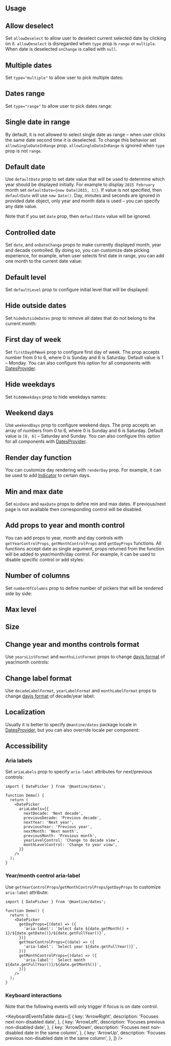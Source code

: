 

## Usage

<Demo data={DatePickerDemos.usage} />

## Allow deselect

Set `allowDeselect` to allow user to deselect current selected date by clicking on it.
`allowDeselect` is disregarded when `type` prop is `range` or `multiple`. When date is
deselected `onChange` is called with `null`.

<Demo data={DatePickerDemos.deselect} />

## Multiple dates

Set `type="multiple"` to allow user to pick multiple dates:

<Demo data={DatePickerDemos.multiple} />

## Dates range

Set `type="range"` to allow user to pick dates range:

<Demo data={DatePickerDemos.range} />

## Single date in range

By default, it is not allowed to select single date as range – when user clicks the same date second time it is deselected.
To change this behavior set `allowSingleDateInRange` prop. `allowSingleDateInRange` is ignored when
`type` prop is not `range`.

<Demo data={DatePickerDemos.singleRange} />

## Default date

Use `defaultDate` prop to set date value that will be used to determine which year should be displayed initially.
For example to display `2015 February` month set `defaultDate={new Date(2015, 1)}`. If value is not specified,
then `defaultDate` will use `new Date()`. Day, minutes and seconds are ignored in provided date object, only year and month data is used –
you can specify any date value.

Note that if you set `date` prop, then `defaultDate` value will be ignored.

<Demo data={DatePickerDemos.defaultDate} />

## Controlled date

Set `date`, and `onDateChange` props to make currently displayed month, year and decade controlled.
By doing so, you can customize date picking experience, for example, when user selects first date in range,
you can add one month to the current date value:

<Demo data={DatePickerDemos.controlledDate} />

## Default level

Set `defaultLevel` prop to configure initial level that will be displayed:

<Demo data={DatePickerDemos.defaultLevel} />

## Hide outside dates

Set `hideOutsideDates` prop to remove all dates that do not belong to the current month:

<Demo data={DatePickerDemos.hideOutsideDates} />

## First day of week

Set `firstDayOfWeek` prop to configure first day of week. The prop accepts number from 0 to 6,
where 0 is Sunday and 6 is Saturday. Default value is 1 – Monday. You can also configure this option
for all components with [DatesProvider](/dates/dates-provider/).

<Demo data={DatePickerDemos.firstDayOfWeek} />

## Hide weekdays

Set `hideWeekdays` prop to hide weekdays names:

<Demo data={DatePickerDemos.hideWeekdays} />

## Weekend days

Use `weekendDays` prop to configure weekend days. The prop accepts an array of numbers from 0 to 6,
where 0 is Sunday and 6 is Saturday. Default value is `[0, 6]` – Saturday and Sunday. You can also configure this option
for all components with [DatesProvider](/dates/dates-provider/).

<Demo data={DatePickerDemos.weekendDays} />

## Render day function

You can customize day rendering with `renderDay` prop. For example, it can be used to add
[Indicator](/core/indicator/) to certain days.

<Demo data={DatePickerDemos.renderDay} />

## Min and max date

Set `minDate` and `maxDate` props to define min and max dates. If previous/next page is not available
then corresponding control will be disabled.

<Demo data={DatePickerDemos.minMax} />

## Add props to year and month control

You can add props to year, month and day controls with `getYearControlProps`, `getMonthControlProps` and `getDayProps` functions. All functions accept date as single argument,
props returned from the function will be added to year/month/day control. For example, it can be used to disable specific
control or add styles:

<Demo data={DatePickerDemos.controlProps} />

## Number of columns

Set `numberOfColumns` prop to define number of pickers that will be rendered side by side:

<Demo data={DatePickerDemos.numberOfColumns} />

## Max level

<Demo data={DatePickerDemos.maxLevel} />

## Size

<Demo data={DatePickerDemos.sizeConfigurator} />

## Change year and months controls format

Use `yearsListFormat` and `monthsListFormat` props to change [dayjs format](https://day.js.org/docs/en/display/format) of year/month controls:

<Demo data={DatePickerDemos.listFormat} />

## Change label format

Use `decadeLabelFormat`, `yearLabelFormat` and `monthLabelFormat` props to change [dayjs format](https://day.js.org/docs/en/display/format) of decade/year label:

<Demo data={DatePickerDemos.labelFormat} />

## Localization

Usually it is better to specify `@mantine/dates` package locale in [DatesProvider](/dates/dates-provider/),
but you can also override locale per component:

<Demo data={DatePickerDemos.locale} />

## Accessibility

### Aria labels

Set `ariaLabels` prop to specify `aria-label` attributes for next/previous controls:

```tsx
import { DatePicker } from '@mantine/dates';

function Demo() {
  return (
    <DatePicker
      ariaLabels={{
        nextDecade: 'Next decade',
        previousDecade: 'Previous decade',
        nextYear: 'Next year',
        previousYear: 'Previous year',
        nextMonth: 'Next month',
        previousMonth: 'Previous month',
        yearLevelControl: 'Change to decade view',
        monthLevelControl: 'Change to year view',
      }}
    />
  );
}
```

### Year/month control aria-label

Use `getYearControlProps`/`getMonthControlProps`/`getDayProps` to customize `aria-label` attribute:

```tsx
import { DatePicker } from '@mantine/dates';

function Demo() {
  return (
    <DatePicker
      getDayProps={(date) => ({
        'aria-label': `Select date ${date.getMonth() + 1}/${date.getDate()}/${date.getFullYear()}`,
      })}
      getYearControlProps={(date) => ({
        'aria-label': `Select year ${date.getFullYear()}`,
      })}
      getMonthControlProps={(date) => ({
        'aria-label': `Select month ${date.getFullYear()}/${date.getMonth()}`,
      })}
    />
  );
}
```

### Keyboard interactions

Note that the following events will only trigger if focus is on date control.

<KeyboardEventsTable
  data={[
    {
      key: 'ArrowRight',
      description: 'Focuses next non-disabled date',
    },
    {
      key: 'ArrowLeft',
      description: 'Focuses previous non-disabled date',
    },
    {
      key: 'ArrowDown',
      description: 'Focuses next non-disabled date in the same column',
    },
    {
      key: 'ArrowUp',
      description: 'Focuses previous non-disabled date in the same column',
    },
  ]}
/>
